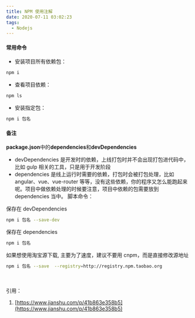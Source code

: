 ```yaml
---
title: NPM 使用注解
date: 2020-07-11 03:02:23
tags:
  - Nodejs
---
```


#### 常用命令

- 安装项目所有依赖包：

```bash
npm i
```

- 查看项目依赖：

```bash
npm ls
```

- 安装指定包：

```bash
npm i 包名
```

#### 备注

**package.json**中的**dependencies**和**devDependencies**

- devDependencies 是开发时的依赖，上线打包时并不会出现打包进代码中，比如 gulp 相关的工具，只是用于开发阶段
- dependencies 是线上运行时需要的依赖，打包时会被打包处理，比如 angular、vue、vue-router 等等，没有这些依赖，你的程序又怎么能跑起来呢。项目中做依赖处理的时候要注意，项目中依赖的包需要放到 dependencies 当中。
  脚本命令：

保存在 devDependencies

```bash
npm i 包名 --save-dev
```

保存在 dependencies

```bash
npm i 包名
```

如果想使用淘宝源下载, 主要为了速度，建议不要用 cnpm，而是直接修改源地址

```bash
npm i 包名 --save  --registry=http://registry.npm.taobao.org
```

\
\
引用：

1. [https://www.jianshu.com/p/41b863e358b5](https://www.jianshu.com/p/41b863e358b5)
